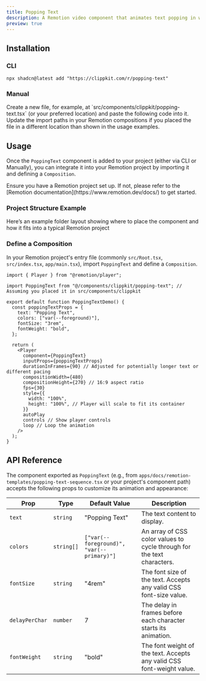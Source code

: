 ```yaml
---
title: Popping Text
description: A Remotion video component that animates text popping in with a spring effect.
preview: true
---
```


<ComponentTabs name="popping-text-demo" />

## Installation

### CLI

```package-install
npx shadcn@latest add "https://clippkit.com/r/popping-text"
```

### Manual

<Steps>
  <Step>
    Create a new file, for example, at `src/components/clippkit/popping-text.tsx` (or your preferred location) and paste the following code into it.
    <ComponentSource name="popping-text" />
  </Step>
  <Step>Update the import paths in your Remotion compositions if you placed the file in a different location than shown in the usage examples.</Step>
</Steps>

## Usage

Once the `PoppingText` component is added to your project (either via CLI or Manually), you can integrate it into your Remotion project by importing it and defining a `Composition`.

<Callout title="Prerequisite">
  Ensure you have a Remotion project set up. If not, please refer to the
  [Remotion documentation](https://www.remotion.dev/docs/) to get started.
</Callout>

### Project Structure Example

Here’s an example folder layout showing where to place the component and how it fits into a typical Remotion project

<FileWrapper name="popping-text">
  <Files>
    <Folder name="app" defaultOpen>
      <File name="main.tsx" />
    </Folder>
    <Folder name="components" defaultOpen>
      <Folder name="clippkit" defaultOpen>
        <File name="popping-text.tsx" />
      </Folder>
    </Folder>
  </Files>
</FileWrapper>

### Define a Composition

In your Remotion project's entry file (commonly `src/Root.tsx`, `src/index.tsx`, `app/main.tsx`), import `PoppingText` and define a `Composition`.

```tsx title="app/main.tsx (or equivalent)"
import { Player } from "@remotion/player";

import PoppingText from "@/components/clippkit/popping-text"; // Assuming you placed it in src/components/clippkit

export default function PoppingTextDemo() {
  const poppingTextProps = {
    text: "Popping Text",
    colors: ["var(--foreground)"],
    fontSize: "3rem",
    fontWeight: "bold",
  };

  return (
    <Player
      component={PoppingText}
      inputProps={poppingTextProps}
      durationInFrames={90} // Adjusted for potentially longer text or different pacing
      compositionWidth={480}
      compositionHeight={270} // 16:9 aspect ratio
      fps={30}
      style={{
        width: "100%",
        height: "100%", // Player will scale to fit its container
      }}
      autoPlay
      controls // Show player controls
      loop // Loop the animation
    />
  );
}
```

## API Reference

The component exported as `PoppingText` (e.g., from `apps/docs/remotion-templates/popping-text-sequence.tsx` or your project's component path) accepts the following props to customize its animation and appearance:

| Prop           | Type       | Default Value                             | Description                                                            |
| -------------- | ---------- | ----------------------------------------- | ---------------------------------------------------------------------- |
| `text`         | `string`   | "Popping Text"                            | The text content to display.                                           |
| `colors`       | `string[]` | `["var(--foreground)", "var(--primary)"]` | An array of CSS color values to cycle through for the text characters. |
| `fontSize`     | `string`   | "4rem"                                    | The font size of the text. Accepts any valid CSS font-size value.      |
| `delayPerChar` | `number`   | 7                                         | The delay in frames before each character starts its animation.        |
| `fontWeight`   | `string`   | "bold"                                    | The font weight of the text. Accepts any valid CSS font-weight value.  |
